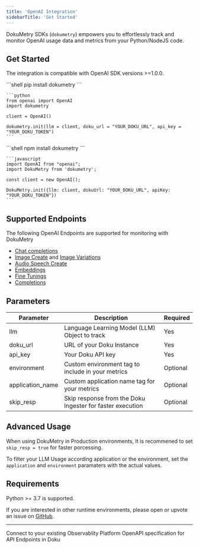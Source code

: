 ```yaml
---
title: 'OpenAI Integration'
sidebarTitle: 'Get Started'
---
```


DokuMetry SDKs (`dokumetry`) empowers you to effortlessly track and monitor OpenAI usage data and metrics from your Python/NodeJS code. 

## Get Started 

The integration is compatible with OpenAI SDK versions >=1.0.0.

<Tabs>
  <Tab title="Python">
    ```shell
    pip install dokumetry
    ```

    ```python
    from openai import OpenAI
    import dokumetry

    client = OpenAI()

    dokumetry.init(llm = client, doku_url = "YOUR_DOKU_URL", api_key = "YOUR_DOKU_TOKEN")
    ```
  </Tab>
  <Tab title="Javascript">
    ```shell
    npm install dokumetry
    ```

    ```javascript
    import OpenAI from "openai";
    import DokuMetry from 'dokumetry';

    const client = new OpenAI();

    DokuMetry.init({llm: client, dokuUrl: "YOUR_DOKU_URL", apiKey: "YOUR_DOKU_TOKEN"})
    ```
  </Tab>
</Tabs>

## Supported Endpoints

The following OpenAI Endpoints are supported for monitoring with DokuMetry

- [Chat completions](/0.0.5/integrations/openai/examples/chat)
- [Image Create](/0.0.5/integrations/openai/examples/image#create-image) and [Image Variations](/0.0.5/integrations/openai/examples/image#create-image-variation)
- [Audio Speech Create](/0.0.5/integrations/openai/examples/audio)
- [Embeddings](/0.0.5/integrations/openai/examples/embeddings)
- [Fine Tunings](/0.0.5/integrations/openai/examples/fine-tuning)
- [Completions](/0.0.5/integrations/openai/examples/completions)

## Parameters

| Parameter         | Description                                               | Required      |
|-------------------|-----------------------------------------------------------|---------------|
| llm               | Language Learning Model (LLM) Object to track             | Yes           |
| doku_url          | URL of your Doku Instance                                 | Yes           |
| api_key           | Your Doku API key                                         | Yes           |
| environment       | Custom environment tag to include in your metrics         | Optional      |
| application_name  | Custom application name tag for your metrics              | Optional      |
| skip_resp         | Skip response from the Doku Ingester for faster execution | Optional      |

## Advanced Usage
When using DokuMetry in Production environments, It is recommened to set `skip_resp = true` for faster porcessing. 

To filter your LLM Usage according application or the environment, set the `application` and `environment` paramaters with the actual values.

## Requirements
Python >= 3.7 is supported.

If you are interested in other runtime environments, please open or upvote an issue on [GitHub](https://github.com/dokulabs/doku/issues).

---

<CardGroup cols={2}>
<Card title="Connections" href="/0.0.5/connections/intro" icon='link'>
Connect to your existing Observablity Platform
</Card>
<Card title="API Refernce" href="/0.0.5/api-reference/introduction" icon='code'>
OpenAPI specification for API Endpoints in Doku 
</Card>
</CardGroup>